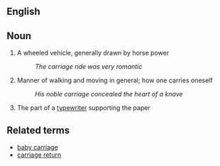 == English ==

== Noun ==

# A wheeled vehicle, generally drawn by horse power
#: ''The carriage ride was very romantic''
# Manner of walking and moving in general; how one carries oneself
#: ''His noble carriage concealed the heart of a knave''
# The part of a [[typewriter]] supporting the paper

== Related terms ==

*[[baby carriage]]
*[[carriage return]]
